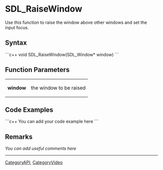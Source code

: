 <!-- pragma section-numbers off -->
<!-- pragma disable-camelcase -->

= SDL_RaiseWindow =
Use this function to raise the window above other windows and set the input focus.


== Syntax ==
```c++
void SDL_RaiseWindow(SDL_Window* window)
```

== Function Parameters ==
{|
|'''window'''
|the window to be raised
|}

== Code Examples ==
```c++
You can add your code example here
```

== Remarks ==
''You can add useful comments here''

----
[[CategoryAPI]], [[CategoryVideo]]
